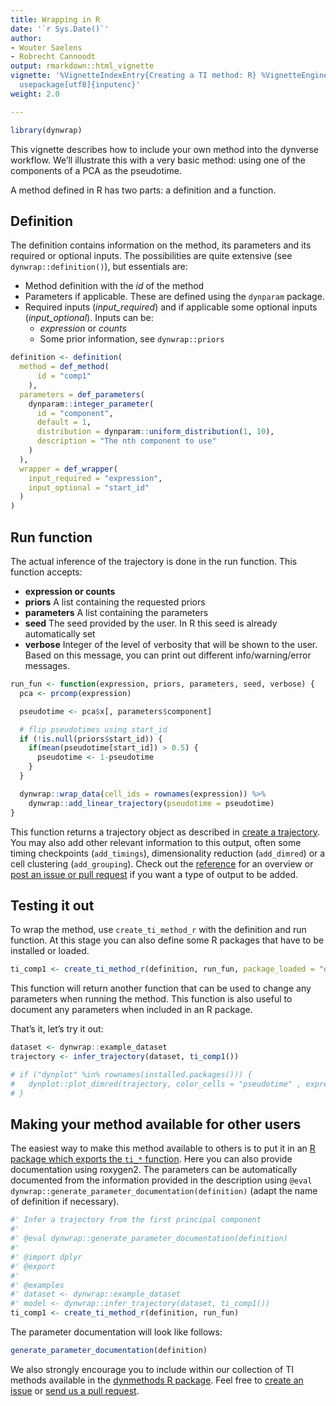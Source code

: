 ```yaml
---
title: Wrapping in R
date: '`r Sys.Date()`'
author:
- Wouter Saelens
- Robrecht Cannoodt
output: rmarkdown::html_vignette
vignette: '%VignetteIndexEntry{Creating a TI method: R} %VignetteEngine{knitr::rmarkdown}
  usepackage[utf8]{inputenc}'
weight: 2.0

---
```


```r
library(dynwrap)
```

This vignette describes how to include your own method into the dynverse workflow. We'll illustrate this with a very basic method: using one of the components of a PCA as the pseudotime.

A method defined in R has two parts: a definition and a function.

## Definition

The definition contains information on the method, its parameters and its required or optional inputs. The possibilities are quite extensive (see `dynwrap::definition()`), but essentials are:

* Method definition with the _id_ of the method
* Parameters if applicable. These are defined using the `dynparam` package.
* Required inputs (_input\_required_) and if applicable some optional inputs (_input\_optional_). Inputs can be:
  * _expression_ or _counts_
  * Some prior information, see `dynwrap::priors`

```r
definition <- definition(
  method = def_method(
      id = "comp1"
    ),
  parameters = def_parameters(
    dynparam::integer_parameter(
      id = "component",
      default = 1,
      distribution = dynparam::uniform_distribution(1, 10),
      description = "The nth component to use"
    )
  ),
  wrapper = def_wrapper(
    input_required = "expression",
    input_optional = "start_id"
  )
)
```

## Run function

The actual inference of the trajectory is done in the run function. This function accepts:

* **expression or counts**
* **priors** A list containing the requested priors
* **parameters** A list containing the parameters
* **seed** The seed provided by the user. In R this seed is already automatically set
* **verbose** Integer of the level of verbosity that will be shown to the user. Based on this message, you can print out different info/warning/error messages.

```r
run_fun <- function(expression, priors, parameters, seed, verbose) {
  pca <- prcomp(expression)

  pseudotime <- pca$x[, parameters$component]

  # flip pseudotimes using start_id
  if (!is.null(priors$start_id)) {
    if(mean(pseudotime[start_id]) > 0.5) {
      pseudotime <- 1-pseudotime
    }
  }

  dynwrap::wrap_data(cell_ids = rownames(expression)) %>%
    dynwrap::add_linear_trajectory(pseudotime = pseudotime)
}
```

This function returns a trajectory object as described in [create a trajectory](../create_ti_method_wrappers). You may also add other relevant information to this output, often some timing checkpoints (`add_timings`), dimensionality reduction (`add_dimred`) or a cell clustering (`add_grouping`). Check out the [reference](https://dynverse.org/reference/dynwrap) for an overview or [post an issue or pull request](https://github.com/dynverse/dynwrap) if you want a type of output to be added.

## Testing it out

To wrap the method, use `create_ti_method_r` with the definition and run function. At this stage you can also define some R packages that have to be installed or loaded.
```r
ti_comp1 <- create_ti_method_r(definition, run_fun, package_loaded = "dplyr")
```

This function will return another function that can be used to change any parameters when running the method. This function is also useful to document any parameters when included in an R package.

That's it, let's try it out:
```r
dataset <- dynwrap::example_dataset
trajectory <- infer_trajectory(dataset, ti_comp1())
```

```r
# if ("dynplot" %in% rownames(installed.packages())) {
#   dynplot::plot_dimred(trajectory, color_cells = "pseudotime" , expression_source = as.matrix(dataset$expression))
# }
```

## Making your method available for other users

The easiest way to make this method available to others is to put it in an [R package which exports the `ti_*` function](http://r-pkgs.had.co.nz/). Here you can also provide documentation using roxygen2. The parameters can be automatically documented from the information provided in the description using `@eval dynwrap::generate_parameter_documentation(definition)` (adapt the name of definition if necessary).
```r
#' Infer a trajectory from the first principal component
#' 
#' @eval dynwrap::generate_parameter_documentation(definition)
#' 
#' @import dplyr
#' @export
#' 
#' @examples
#' dataset <- dynwrap::example_dataset
#' model <- dynwrap::infer_trajectory(dataset, ti_comp1())
ti_comp1 <- create_ti_method_r(definition, run_fun)
```

The parameter documentation will look like follows:
```r
generate_parameter_documentation(definition)
```

We also strongly encourage you to include within our collection of TI methods available in the [dynmethods R package](https://github.com/dynverse/dynmethods). Feel free to [create an issue](https://github.com/dynverse/dynmethods/labels/new%20method) or [send us a pull request](https://github.com/dynverse/dynmethods/pulls).
